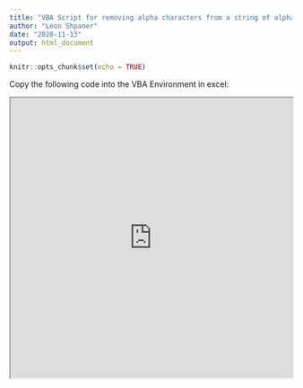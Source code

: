 ```yaml
---
title: "VBA Script for removing alpha characters from a string of alphanumeric text"
author: "Leon Shpaner"
date: "2020-11-13"
output: html_document
---
```


```r
knitr::opts_chunk$set(echo = TRUE)
```

Copy the following code into the VBA Environment in excel:

<iframe src="https://docs.google.com/document/d/e/2PACX-1vTc7-65IqoLkLHVr-XDfGsZm7lo9JmqDqApRP6sJfWxi_2batAmtc2epem4ra312YssLEH8k1iS-0GU/pub?embedded=true" width="100%" height="500"></iframe>